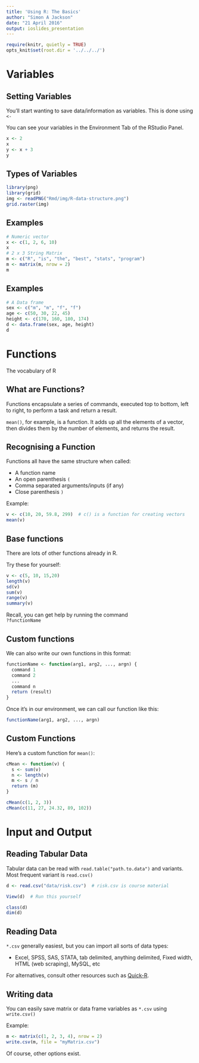 ```yaml
---
title: 'Using R: The Basics'
author: "Simon A Jackson"
date: "21 April 2016"
output: ioslides_presentation
---
```


```r
require(knitr, quietly = TRUE)
opts_knit$set(root.dir = '../../../')
```

# Variables

## Setting Variables

You’ll start wanting to save data/information as variables. This is done using `<-`

You can see your variables in the Environment Tab of the RStudio Panel.

```r
x <- 2
x
y <- x + 3
y
```

## Types of Variables

```r
library(png)
library(grid)
img <- readPNG("Rmd/img/R-data-structure.png")
grid.raster(img)
```

## Examples

```r
# Numeric vector
x <- c(1, 2, 6, 10)
x
# 2 x 3 String Matrix
m <- c("R", "is", "the", "best", "stats", "program")
m <- matrix(m, nrow = 2)
m
```

## Examples

```r
# A Data frame
sex <- c("m", "m", "f", "f")
age <- c(50, 30, 22, 45)
height <- c(170, 160, 180, 174)
d <- data.frame(sex, age, height)
d
```

# Functions

The vocabulary of R

## What are Functions?

Functions encapsulate a series of commands, executed top to bottom, left to right, to perform a task and return a result.

`mean()`, for example, is a function. It adds up all the elements of a vector, then divides them by the number of elements, and returns the result.

## Recognising a Function

Functions all have the same structure when called:

- A function name
- An open parenthesis `(`
- Comma separated arguments/inputs (if any)
- Close parenthesis `)`

Example:

```r
v <- c(10, 20, 59.8, 299)  # c() is a function for creating vectors
mean(v)
```

## Base functions

There are lots of other functions already in R.

Try these for yourself:

```r
v <- c(5, 10, 15,20)
length(v)
sd(v)
sum(v)
range(v)
summary(v)
```

Recall, you can get help by running the command  
`?functionName`

## Custom functions

We can also write our own functions in this format:

```r
functionName <- function(arg1, arg2, ..., argn) {
  command 1
  command 2
  ...
  command n
  return (result)
}

```

Once it's in our environment, we can call our function like this:

```r
functionName(arg1, arg2, ..., argn)
```

## Custom Functions

Here's a custom function for `mean()`:

```r
cMean <- function(v) {
  s <- sum(v)
  n <- length(v)
  m <- s / n
  return (m)
}

cMean(c(1, 2, 3))
cMean(c(11, 27, 24.32, 89, 102))
```

# Input and Output

## Reading Tabular Data

Tabular data can be read with `read.table("path.to.data")` and variants. Most frequent variant is `read.csv()`

```r
d <- read.csv("data/risk.csv")  # risk.csv is course material
```
```r
View(d)  # Run this yourself
```
```r
class(d)
dim(d)
```

## Reading Data

`*.csv` generally easiest, but you can import all sorts of data types:

- Excel, SPSS, SAS, STATA, tab delimited, anything delimited, Fixed width, HTML (web scraping), MySQL, etc

For alternatives, consult other resources such as [Quick-R](http://www.statmethods.net/input/importingdata.html).

## Writing data

You can easily save matrix or data frame variables as `*.csv` using `write.csv()`

Example:

```r
m <- matrix(c(1, 2, 3, 4), nrow = 2)
write.csv(m, file = "myMatrix.csv")
```

Of course, other options exist.
